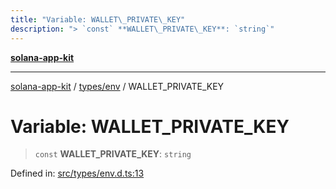 ```yaml
---
title: "Variable: WALLET\_PRIVATE\_KEY"
description: "> `const` **WALLET\_PRIVATE\_KEY**: `string`"
---
```


[**solana-app-kit**](../../../README.mdx)

***

[solana-app-kit](../../../README.mdx) / [types/env](../README.mdx) / WALLET\_PRIVATE\_KEY

# Variable: WALLET\_PRIVATE\_KEY

> `const` **WALLET\_PRIVATE\_KEY**: `string`

Defined in: [src/types/env.d.ts:13](https://github.com/SendArcade/solana-social-starter/blob/b27156124ee1831d644b1af765e8d55a2885cd4f/src/types/env.d.ts#L13)
